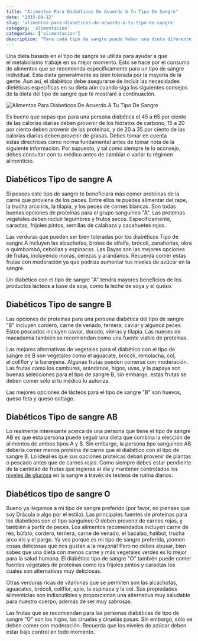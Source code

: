 ```yaml
---
title: "Alimentos Para Diabéticos De Acuerdo A Tu Tipo De Sangre"
date: "2015-09-12"
slug: 'alimentos-para-diabeticos-de-acuerdo-a-tu-tipo-de-sangre'
category: 'alimentacion'
categories: ['alimentacion']
description: "Para cada tipo de sangre puede haber una dieta diferente y si tienes diabetes es bueno que sepas cuáles alimentos te conviene más consumir."
---
```


Una dieta basada en el tipo de sangre se utiliza para ayudar a que el metabolismo trabaje en su mejor momento. Esto se hace por el consumo de alimentos que se recomienda específicamente para un tipo de sangre individual. Esta dieta generalmente es bien tolerada por la mayoría de la gente. Aun así, el diabético debe asegurarse de incluir las necesidades dietéticas específicas en su dieta aún cuando siga los siguientes consejos de la dieta del tipo de sangre que te mostraré a continuación.

![Alimentos Para Diabeticos De Acuerdo A Tu Tipo De Sangre](/images/alimentos-diabeticos-tipo-sangre.webp)

Es bueno que sepas que para una persona diabética el 45 a 65 por ciento de las calorías diarias deben provenir de los hidratos de carbono, 15 a 20 por ciento deben provenir de las proteínas, y de 20 a 35 por ciento de las calorías diarias deben provenir de grasas. Debes tomar en cuenta estas directrices como norma fundamental antes de tomar nota de la siguiente información. Por supuesto, y tal como siempre te lo aconsejo, debes consultar con tu médico antes de cambiar o variar tu régimen alimenticio.

## Diabéticos Tipo de sangre A

Si posees este tipo de sangre te beneficiará más comer proteínas de la carne que proviene de los peces. Entre ellos te puedes alimentar del rape, la trucha arco iris, la tilapia, y los peces de carnes blancas. Son todas buenas opciones de proteínas para el grupo sanguíneo "A". Las proteínas vegetales deben incluir legumbres y frutos secos. Específicamente, caraotas, frijoles pintos, semillas de calabaza y cacahuetes rojos.

Las verduras que pueden ser bien toleradas por los diabéticos Tipo de sangre A incluyen las alcachofas, brotes de alfalfa, brócoli, zanahorias, okra o quimbombó, cebollas y espinacas. Las Bayas son las mejores opciones de frutas, incluyendo moras, cerezas y arándanos. Recuerda comer estas frutas con moderación ya que podrías aumentar tus niveles de azúcar en la sangre.

Un diabético con el tipo de sangre "A" tendrá mayores beneficios de los productos lácteos a base de soja, como la leche de soya y el queso.

## Diabéticos Tipo de sangre B

Las opciones de proteínas para una persona diabética del tipo de sangre "B" incluyen cordero, carne de venado, ternera, caviar y algunos peces. Estos pescados incluyen caviar, dorado, vieiras y tilapia. Las nueces de macadamia también se recomiendan como una fuente viable de proteínas.

Las mejores alternativas de vegetales para el diabético con el tipo de sangre de B son vegetales como el aguacate, brócoli, remolacha, col, el coliflor y la berenjena. Algunas frutas pueden comerse con moderación. Las frutas como los cambures, arándanos, higos, uvas, y la papaya son buenas selecciones para el tipo de sangre B, sin embargo, estas frutas se deben comer sólo si tu médico lo autoriza.

Las mejores opciones de lácteos para el tipo de sangre "B" son huevos, queso feta y queso cottage.

## Diabéticos Tipo de sangre AB

Lo realmente interesante acerca de una persona que tiene el tipo de sangre AB es que esta persona puede seguir una dieta que combina la elección de alimentos de ambos tipos A y B. Sin embargo, la persona tipo sanguíneo AB debería comer menos proteína de carne que el diabético con el tipo de sangre B. Lo ideal es que sus opciones proteícas deban provenir de plantas o pescado antes que de carnes rojas. Como siempre debes estar pendiente de la cantidad de frutas que ingieras al día y mantener controlados los [niveles de glucosa](/cuanto-es-el-nivel-normal-de-glucosa/) en la sangre a través de testeos de rutina diarios.

## Diabéticos tipo de sangre O

Bueno ya llegamos a mi tipo de sangre preferido (por favor, no pienses que soy Drácula o algo por el estilo). Las principales fuentes de proteínas para los diabéticos con el tipo sanguíneo O deben provenir de carnes rojas, y también a partir de peces. Los alimentos recomendados incluyen carne de res, búfalo, cordero, ternera, carne de venado, el bacalao, halibut, trucha arco iris y el pargo. Ya ves porque es mi tipo de sangre preferida, ¡comen cosas deliciosas que nos gustan a la mayoría! Pero no debes abusar, bien sabes que una dieta con menos carne y más vegetales verdes es lo mejor para la salud humana. El diabético tipo de sangre "O" también puede comer fuentes vegetales de proteínas como los frijoles pintos y caraotas los cuales son alternativas muy deliciosas.

Otras verduras ricas de vitaminas que se permiten son las alcachofas, aguacates, brócoli, coliflor, apio, la espinaca y la col. Sus propiedades alimenticias son indiscutibles y proporcionan una alternativa muy saludable para nuestro cuerpo, además de ser muy sabrosas.

Las frutas que se recomiendan para las personas diabéticas de tipo de sangre "O" son los higos, las ciruelas y ciruelas pasas. Sin embargo, sólo se deben comer con moderación. Recuerda que los niveles de azúcar deben estar bajo control en todo momento.
